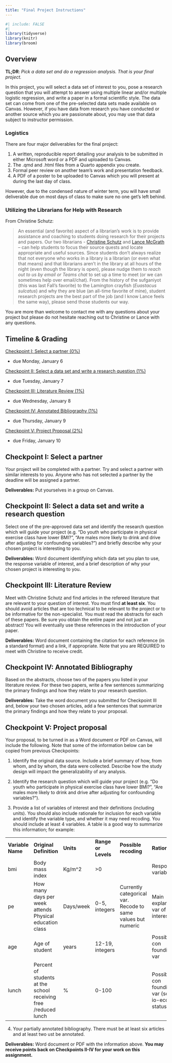 ```yaml
---
title: "Final Project Instructions"
---
```


```r
#| include: FALSE
#| 
library(tidyverse)
library(knitr)
library(broom)
```

## Overview

**TL;DR**: *Pick a data set and do a regression analysis. That is your
final project.*

In this project, you will select a data set of interest to
you, pose a research question that you will attempt to answer using
multiple linear and/or multiple logistic regression, and write a paper
in a formal scientific style. The data set can come from one of the pre-selected
data sets made available on Canvas. However, if you have data from research you 
have conducted or another source which you are passionate about, you may use that
data subject to instructor permission.

### Logistics

There are four major deliverables for the final project:

1. A written, reproducible report detailing your analysis to be submitted in either Microsoft word or a PDF and uploaded to Canvas.
2. The .qmd and .html files from a Quarto appendix you create.
3. Formal peer review on another team's work and presentation feedback.
4. A PDF of a poster to be uploaded to Canvas which you will present at during the last day of class.

However, due to the condensed nature of winter term, you will have small deliverable due on most days of class to make sure no one get's left behind.


### Utilizing the Librarians for Help with Research

From Christine Schutz:

> An essential (and favorite) aspect of a librarian’s work is to provide assistance and coaching to students doing research for their projects and papers. Our two librarians - [Christine Schutz](cschustz@collegeofidaho.edu) and [Lance McGrath](mailto:lmcgrath@collegeofidaho.edu) – can help students to focus their source quests and locate appropriate and useful sources. Since students don’t always realize that not everyone who works in a library is a librarian (or even what that means) and that librarians aren’t in the library at all hours of the night (even though the library is open), please nudge them to *reach out to us by email or Teams chat* to set up a time to meet (or we can sometimes help over email/chat). From the history of the sufganiyot (this was last Fall's favorite) to the Lamington crayfish (*Euastacus sulcatus*) and why they are blue (an all-time favorite of mine), student research projects are the best part of the job (and I know Lance feels the same way), please send those students our way.

You are more than welcome to contact me with any questions about your project but please do not hesitate reaching out to Christine or Lance with any questions.

## Timeline & Grading

[Checkpoint I: Select a partner (0%)](#partner)

-   due Monday, January 6

[Checkpoint II: Select a data set and write a research question (1%)](#research-question)

-   due Tuesday, January 7

[Checkpoint III: Literature Review (1%)](#lit-review)

-   due Wednesday, January 8

[Checkpoint IV: Annotated Bibliography (1%)](#annotated-bib)

-   due Thursday, January 9

[Checkpoint V: Project Proposal (2%)](#project-proposal)

-   due Friday, January 10

<!-- [Stage II: Exploratory Data Analysis (5%)](#exploratory-analysis) -->

<!-- -   due Wednesday, October 30 -->

<!-- [Stage III: Project Paper (25%)](#draft-report) -->

<!-- -   due Monday, November 18 -->

<!-- [Stage IV: Peer Review (5%)](#peer-review) -->

<!-- -   due Monday, November 25 -->

<!-- [Stage V: Revised Project Paper (45%)](#written-report) -->

<!-- -   due Monday December 9 -->

<!-- [Stage VI: Poster Presentation (15%)](#poster-presentation) -->

<!-- -   due in Canvas by Tuesday, December 10th, 11:59pm -->

<!-- -   posters presentations will be on TVs in CML (Library) 105 from 8:30am-11am on Wednesday December 11th -->

<!-- ### Logistics -->

<!-- The four primary deliverables for the final project are -->

<!-- 1. A written, reproducible report detailing your analysis to be submitted in either Microsoft word or a PDF and uploaded to Canvas. -->
<!-- 2. The .qmd and PDF from a Quarto appendix you create. -->
<!-- 3. Formal peer review on another team's work and presentation feedback. -->
<!-- 4. A PDF of a poster to be uploaded to Canvas and a physical poster which you will present at during the final exam period. -->

## Checkpoint I: Select a partner {#partner}

Your project will be completed with a partner. Try and select a partner with
similar interests to you. Anyone who has not selected a partner by the deadline
will be assigned a partner.

**Deliverables:** Put yourselves in a group on Canvas.

## Checkpoint II: Select a data set and write a research question {#research-question}

Select one of the pre-approved data set and identify the research question 
which will guide your project (e.g. "Do youth who participate in physical 
exercise class have lower BMI?", "Are males more likely to drink and drive after
adjusting for confounding variables?") and briefly describe why your chosen 
project is interesting to you.

**Deliverables:** Word document identifying which data set you plan to use, the 
response variable of interest, and a brief description of why your chosen
project is interesting to you.

## Checkpoint III: Literature Review {#lit-review}

Meet with Christine Schutz and find articles in the refereed 
literature that are relevant to your question of interest. You must find 
**at least six**. You should avoid articles that are too technical to be 
relevant to the project or to be informative for the non-specialist. You must
read the abstracts for each of these papers. Be sure you obtain the entire paper 
and not just an abstract! You will eventually use these references in the 
introduction of your paper.


**Deliverables:** Word document containing the citation for each reference (in 
a standard format) and a link, if appropriate. Note that you are REQUIRED to 
meet with Christine to receive credit.

## Checkpoint IV: Annotated Bibliography {#annotated-bib}

Based on the abstracts, choose two of the papers you listed in your literature 
review. For these two papers, write a few sentences summarizing the primary 
findings and how they relate to your research question.


**Deliverables:** Take the word document you submitted for Checkpoint III and, 
below your two chosen articles, add a few sentences that summarize the primary 
findings and how they relate to your proposal.

## Checkpoint V: Project proposal {#project-proposal}

Your proposal, to be turned in as a Word document or PDF on Canvas, will
include the following. Note that some of the information below can be copied
from previous Checkpoints:

1.  Identify the original data source. Include a brief summary of how,
    from whom, and by whom, the data were collected. Describe how the study
    design will impact the generalizability of any analysis.

2.  Identify the research question which will guide your
    project (e.g. "Do youth who participate in physical exercise class
    have lower BMI?", "Are males more likely to drink and drive after
    adjusting for confounding variables?").

3.  Provide a list of variables of interest and their definitions
    (including units). You should also include rationale for inclusion
    for each variable and identify the variable type, and whether it may
    need recoding. You should include at least 4 variables. A table is a good 
    way to summarize this information; for example:

:::{.center}
|                   |                                                                 |           |                     |                                                              |                                                |
|------------|------------|------------|------------|------------|------------|
| **Variable Name** | **Original Definition**                                         | **Units** | **Range or Levels** | **Possible recoding**                                        | **Rationale**                                  |
| bmi               | Body mass index                                                 | Kg/m\^2   | \>0                 |                                                              | Response variable                              |
| pe                | How many days per week attends Physical education class         | Days/week | 0-5, integers       | Currently categorical var. Recode to same values but numeric | Main explanatory var of interest               |
| age               | Age of student                                                  | years     | 12-19, integers     |                                                              | Possible con founding var                      |
| lunch             | Percent of students at the school receiving free /reduced lunch | \%        | 0-100               |                                                              | Possible con founding var (soc io-econ status) |
:::

4.  Your partially annotated bibliography. There must be at least six articles
and at least two ust be annotated.
    
**Deliverables:** Word document or PDF with the information above. **You may receive points back on Checkpoints II-IV for your work on this assignment.**

<!-- ## Stage II: Exploratory Data Analysis {#exploratory-analysis} -->

<!-- The second stage of your project is to conduct Exploratory Data Analysis.  -->

<!-- 1.	You may need to "clean" your data set first. Make note of any problematic data and observations that need to be removed. Consider implications about any decisions you make about missing data. [This website](https://www.uvm.edu/~statdhtx/StatPages/Missing_Data/Missing.html) shares some simple approaches to missing data (and the relative advantages/disadvantages of each approach). -->
<!-- 2.	Produce descriptive statistics (5-number summaries and histograms or boxplots for continuous variables; tables of counts/proportions and bar charts for categorical variables) for all relevant variables in your data set.  -->
<!-- 3.	Explore the relationships between important pairs of variables both graphically and numerically. Depending on the type of your response and explanatory variables, you may consider graphs such as boxplots, scatterplots/jitterplots, or segmented bar charts.  You may consider summary statistics (like mean, median, or standard deviation) by group, correlations, and two-way tables with proportions. At this stage plots can be loose in terms of titles and labels, but for your final paper it is essential that your figures have (meaningful) captions and axis labels! -->
<!-- 4.	You should not be fitting any models at this point. -->

<!-- ### Your EDA report, to be turned in on Canvas, will meet these guidelines: -->

<!-- In no more than 3 pages, summarize the main findings of your exploratory analysis, referring to specific plots and summary statistics where necessary. In addition, describe your plans for building models to address important research questions, including which variables will be important to consider in light of your exploratory analyses. This report should be meaningful and readable to someone familiar with statistics but unfamiliar with your particular research topic and dataset (i.e. your professor). Give concise but precise statements interpreting summary statistics, etc. – in the context of your data set and research questions you pose. Avoid vague terms like "this data", "these results", etc. Also avoid cryptic variable names that you may have used in R. A report like this might be something you’d share with collaborators or store as a reference as you proceed with your analysis.  -->

<!-- a) The Main Body of your EDA report should follow these guidelines: -->
<!--     + No more than 3 pages -->
<!--     + Begin with a short paragraph introducing your project and primary research questions. (This introduction will be expanded into several paragraphs for the final paper.) -->
<!--     + Use your graphical and numerical summaries to tell a story, supporting your conclusions with summary statistics. Weave numerical summaries seamlessly into your text, and refer to graphs where appropriate. -->
<!--    + You do not need to include EVERY plot or table you made in the report. Include at least 2 interesting plots/tables (if not more!). Name each figure (e.g. Figure 1) so they are easily referred to in your report, and format the figures neatly within your report (without taking up too much space). These exploratory plots/tables don’t have to be perfect in terms of titles and labels, but for your final paper it is essential that your figures have (meaningful) captions and axis labels! -->
<!--     + Preview directions you plan to go with modeling. What models will you begin by fitting, and what variables will be involved. This should be the last paragraph of the report. -->
<!--     + Write well! Complete sentences, good flow, proper grammar, etc. -->

<!-- b)  Your EDA report should also include an Annotated Appendix and References section (not included in the 3 page limit) which include these elements: -->
<!--     + Clear definitions of important variables and the (properly cited) source of the data.   -->
<!--     + Tables and figures that are informative but were not referenced specifically in the main report. Include a short annotation – one or two sentences on what they show. -->
<!--     + A citation for each reference article (in a standard format) you included in your proposal. Also include a link, if appropriate.  -->

<!-- c) You should also upload to Canvas: -->
<!--     +	A Quarto document with R code and (commented) output so that I can trace how you constructed your final data set, what the results of your exploratory data analyses were, and what plots you generated. Comments should be short, but clarify what you’ve done and why. -->
<!--     +	The rendered pdf document that was created from the Quarto above. -->
<!--     +	The data file (as .txt, .csv, or .xls). -->

<!-- ## Stage III: Project Report {#draft-report} -->

<!-- Your report should be a thoughtful, concise, and polished document, no longer than 8 pages. Relevant tables and/or figures should be formatted neatly into your report. Be sure to label and reference your graphs and tables so they are interpretable on their own. An annotated appendix containing less relevant figures and tables along with important R code and output should be attached to the end of your report (see below for more details). -->
<!-- The report should include four LABELED sections plus bibliography and annotated appendix. There is no page limit on the bibliography and appendix. The rubric that I use to grade the reports is [here](project-rubric.qmd). -->

<!-- ### Introduction  -->
<!-- A few paragraphs that contain background information, motivation for your research, and a statement of your research goals. Be sure to incorporate your supporting references into the text. The purpose of the background is to place your work in the greater context of the literature in the area you are investigating. Then you should explicitly identify the research question that you will investigate with your analysis. -->

<!-- ### Methods  -->
<!-- A few paragraphs that… -->

<!--   -	Briefly describe your data, where it came from (source), definitions of important variables, and how it was collected (random/representative sampling? From what population?) -->
<!--   -	Indicate any modifications made to the data, recoding, or decisions about missing data. Be sure to report the sample size and the number of observations removed, if any. -->
<!--   -	Briefly but thoroughly describe the statistical methods used to investigate the association between your outcome and predictor variables.  What summary statistics were calculated?  (Just list: e.g. proportions, and conditional proportions for categorical variables; means, medians, and standard deviation for quantitative variables). What statistical tests were performed?  What type of modeling was done?   -->
<!--   -	Do not report results in the Methods section! -->

<!-- *Note: If you are using a method not covered in this class (e.g., a nonparametric method, time series), you may choose to expand Methods a bit to describe your statistical method.* -->

<!-- ### Results  -->

<!-- The densest (but not necessarily longest) section of your report, which should include… -->

<!-- -	A general description of your data. (This is where you integrate your exploratory data analysis from Stage II.) -->
<!-- -	The final model, presented in a table with variables, coefficients, standard errors, p-values, and confidence intervals for each coefficient. -->
<!-- -	A description of the results from your analyses, including interpretations of parameter estimates and/or confidence intervals in context.  -->
<!-- -	Tables that summarize results and figures that illustrate results. These tables and figures should be well-labeled, numbered (e.g. Figure 1), and have good, descriptive captions. Each report should have a minimum of two tables/figures.  Rarely are residual plots part of the main body of the report unless they are an integral part of the story. -->
<!-- -	It may be helpful to refer to the articles you’ve cited as a guide for the writing style of the results section. -->
<!-- -	While you should interpret confidence intervals and/or coefficients in this section, you should not editorialize here! Save that for the Discussion. -->
<!-- -	$R^2$ (for linear regression) or misclassification rate (for logistic regression) should be reported here or in the Discussion (or both).  -->

<!-- ### Discussion  -->

<!-- A few paragraphs that: -->

<!-- -	Begin with an accurate summary statement; describe how the results help answer your research questions and what was most interesting from your analysis. In fact, the first paragraph of the Discussion is very important – in professional journals, it is often the first and sometimes the only paragraph that is read in a paper. After the first sentence highlights primary results, the remainder of the first paragraph might compare your results to others in the literature or include interesting secondary results. -->
<!-- -	Discuss possible implications of the results in the context of the research question. -->
<!-- -	Make a statement regarding potential confounding variables in your study. -->
<!-- -	Make a statement about the generalizability of your results. Don’t give generic statements of possible causation and generalizability, but thoughtfully discuss relevant issues – confounding variables, representativeness of the sample, etc. You should demonstrate your knowledge of these issues and their importance in context; the research topic is the focus here, not statistics for statistics sake.   -->
<!-- -	Identify any limitations of your study. Discuss the potential impact of such limitations on the conclusions. -->
<!-- -	Identify strengths and weaknesses of your analysis.  This is where you should (briefly) mention whether the conditions of the model are met. -->
<!-- -	Make suggestions for future research. Identify important next steps that a researcher could take to build on your work. -->
<!-- -	Do not include test statistics or p-values in this section, although you can of course reference Results when discussing your overall conclusions. -->
<!-- -	See the end of this document for some additional advice about writing Discussions. -->

<!-- ### Bibliography -->
<!-- Include full citations for any papers cited in your introduction or other sections of your report. Also cite the dataset you use as appropriate. You may use any bibliographic style you are familiar with (APA, MLA, Chicago, etc), but you MUST be consistent with this style (use the same style for both the bibliography and in-text citations). -->

<!-- ### Annotated Appendix -->
<!-- -	Tables and figures that are informative but were not referenced specifically in the main report. Include a short annotation – one or two sentences on what they show. -->
<!-- -	R code and output (commented and annotated) so that I can trace how you constructed your final data set, what models you ran to produce the results quoted in your report, and what intermediate models you also considered. -->
<!-- -	Description of statistical modeling steps that were not included in the main body of your report. Possible entries here include: -->
<!--   +	How you handled missing data or recoded variables -->
<!--   +	Evaluation of assumptions (including residual plots or empirical logit plots) -->
<!--   +	How you went from the model output in R to interpretations in your report (e.g. exponentiate coefficients, then take inverse) -->
<!--   +	Steps in your model building process -- how you decided on the explanatory variables you ultimately included in your final model. -->
<!-- -	Two tips on constructing this section:  -->
<!--   +	Anticipate questions someone might have after reading your report, and make sure those questions can be answered with information in the appendix. -->
<!--   +	The easiest way to create the appendix is to use Quarto, then knit it into a PDF document (just to create this section, not the entire report).   -->
<!-- -	The appendix should be uploaded as a separate document on Canvas and titled "Appendix".  -->


<!-- ## Stage IV: Peer Review {#peer-review} -->
<!-- An important part of any work is reflection and review. When you submit your paper to Canvas, it will be reviewed by another student, and you will be asked to review as well. For more detailed instructions on this exercise see the [Project Review Guildelines](/project-review-guidelines.qmd). You will be evaluated on your effort in the review, including how constructive and insightful your comments are.  -->

<!-- ## Stage V: Project Revision {#written-report} -->
<!-- After submitting your project report, you will receive feedback from your professor and 1-2 peers. You will have the opportunity to revise your project paper and resubmit it. A portion of your revision grade is based on the adequacy of your response to comments. (This means that if you just resubmit the first copy of your paper without changes, it will receive a lower grade.) -->

<!-- ## Stage VI: Poster Presentation {#poster-presentation} -->
<!-- The following is from [Passion-Driven Statistics](https://ldierker1.github.io/passiondrivenstatistics/posters.html): -->

<!-- You have conducted a quantitative research project. Now you will learn how to present your results as a research poster and presentation. Posters offer the opportunity to engage with an audience and to meaningfully disseminate your research findings to others. -->

<!-- Learn keys to a successful poster presentation. Consider your audience and frame your research question and results in an understandable and interesting way. Understand you should be brief, use large font size, and incorporate graphics instead of text whenever possible. See how being clear and concise with a logical layout will ensure the viewing experience is intellectually and aesthetically satisfying for your audience. Click [HERE](https://www.youtube.com/watch?v=WpRpCzoumOQ) to a watch the video lesson. -->

<!-- You will create a 3 column, 40" X 36" poster including an introduction, research questions, methods, results, and discussion. -->

<!-- A rubric can be found [here](/poster-rubric.html) and poster template can be found on Canvas. -->

<!-- ## Writing Tips -->

<!-- A major goal of this semester is to be able to write a paper based on a statistical analysis that follows the format typically used for academic journal articles, specifically those in the natural and social sciences. -->

<!-- The purpose of an article in this style is NOT to dazzle me with your knowledge of statistical methodology (e.g., the meaning of a p-value, how to write down the null and alternative hypotheses… do this on the exams!). The purpose of this paper is to show me you know how to *USE* statistics to make a persuasive quantitative argument and to communicate results to other scientists with a similar level of statistics background.  -->

<!-- The audience for the paper is a scientist interested in your research question. This scientist has knowledge of statistical techniques and interpretation, but is NOT a statistician. -->

<!-- An article in this style includes four labelled sections: -->

<!-- **Introduction:** What are we doing? Why are we doing this? -->

<!-- **Methods:** Where do the data come from? What did we do to it? -->

<!-- **Results:** What did we learn from the data? Tell me a story supported with statistics, not about statistics. The results section will also include labeled Figures and Tables with informative captions. Tell me a story with pictures and tables! (But not so many that it’s overwhelming.) -->

<!-- **Discussion:** Why do we care about what we found? How generalizable are the results? What other questions would we like to answer? -->

<!-- ### Some tips for writing the results section -->

<!-- #### The Results section should include: -->

<!-- -	A general description of your data (completed via your exploratory data analysis) -->
<!-- -	A description of the results from your analyses, including interpretations of parameter estimates and confidence intervals in context.  -->
<!-- -	Tables that summarize results and figures that illustrate results. These tables and figures should be numbered (e.g. Figure 1) and have good, descriptive captions. They should also be referenced and mentioned in the body of the paper – you should not have a table/figure that is floating on the page with no reference in the paper.  Rarely are residual plots part of the main body of the report unless they are an integral part of the story. -->
<!-- -	While you should interpret confidence intervals and coefficients in this section, you should not editorialize here! Save that for the Discussion. -->

<!-- #### Here is one potential Results writing strategy:  -->

<!-- For the first paragraph, start with simple descriptions about relevant variables: *50% of the subjects are male, 20% smoke cigarettes, and 40% are overweight*. Often, studies will include demographic or other baseline characteristics about the subjects in the study, even if they are not the main variables of interest. This baseline descriptive information can be helpful for determining generalizability of the study (for instance, if a random sample is not used what population is this study representative of?) Often these baseline characteristics are just included in a table (e.g. mean/SD or proportion for each variable) and only a couple important ones are discussed in text.  -->

<!-- Your final model should be presented in a table with variables, coefficients, standard errors, p-values, and confidence intervals for each coefficient (similar to the output from R, although not cut-and-pasted from R). This table should look professional! Among other things, this means that you should choose a reasonable and consistent number of significant figures (3 or 4) and confidence intervals should be reported using the (\#, \#) notation. Somewhere (in this table or in prose), you should also report the $R^2$ value. -->

<!-- In a second paragraph, discuss the relationships seen in the model  – that is, interpretations of all statistically significant coefficients. Try to make it flow together nicely: report things in an order that makes sense and that emphasizes your point. Don’t just create a list of interpretations. Think about tables or figures that support this story. If you’re making the same comparison across many categories (e.g. how Pulse changes for different income groups), consider reporting the general pattern, or pointing out a few important values in the text (with the rest in a table or graph). THEN add p-values and/or confidence intervals in parentheses.  Again, insert references to tables and figures into the text ("as seen in Figure 1, ....").  You do not need to interpret all confidence intervals, but you should interpret one or two especially significant or interesting CIs.  -->

<!-- Before including a figure in the Results section, ask yourself: Does this add to my story? Does this help the reader understand the interesting relationships that are present here? If the answer to both these questions is "No", then you absolutely should not include it. -->
<!-- It may be helpful to look at the Results sections of the articles you cite in your report. -->

<!-- ### Some tips for writing the Discussion section.   -->

<!-- As stated above, in the Discussion you should do the following (among other things): -->

<!-- - 	Identify any limitations of your *study*. Discuss the potential impact of such limitations on the conclusions. -->
<!-- - 	Identify strengths and weaknesses of your *analysis*.  -->

<!-- It can often be difficult to differentiate between these two, but they are two separate issues. -->

<!-- *Limitations of the study* often have to do with study design and/or data collection... is it generalizable? If not, why not? Are there potential measurement errors or other biases? (e.g. students feel social pressure to lie about drug use, sex, etc when asked in survey). Are you trying to measure something that isn’t easily defined (e.g. "Very happy", "Somewhat happy", etc)?  -->

<!-- *Strengths and weaknesses of the analysis* are statistical decisions that you made which may strengthen or weaken your potential conclusions.  This is also where we mention that model conditions are met (hopefully!), or discuss possible problems with those conditions.  -->

<!-- #### Example of a strength -->

<!-- Very large sample size means very high power (especially interesting if you fail to reject null hypothesis... this means it has very low probability of a type II error... and even though we can’t officially accept $H_0$, this is stronger evidence that $H_0$ may really be true.) -->

<!-- #### Example weaknesses -->

<!-- -	Had to combine two or more categories of responses into one in order to use your chosen statistical method (e.g. had to make the explanatory variable binary for logistic regression), which means you now can’t make inferences about those groups separately.  -->
<!-- -	We treated a variable as continuous even when it was recorded as \{1, 2, 3, 4, 5, 6 or more\}. The numeric value of the last group is questionable (would analysis change if we replaced it with the numeric value of 7 instead of 6? 6.5? 8? which of these is most representative of the answers "6 or more"?... we don’t and can’t know). -->
<!-- These limitations and weaknesses are natural suggestions for further research. When suggesting further research, feel free to make suggestions of things you can’t or don’t know how to do (yet!), e.g. include another variable (not in your data set), or examine a non-linear relationship. -->

<!-- ### Other hints -->

<!-- -	Relevant output from a multiple regression model is appropriate, but any tables should be cleaned up, easy to read, and include only relevant information – that is, they should not be copy/pasted from the R output.  R code/R output should never be included in the body of a paper.  Similarly, variables should be given logical names in your written document; you should not use "codes" from the raw data set.  -->

<!-- -	There are three documents on Canvas, all by Jane Miller, that will be extremely useful in writing a good Results section (and writing a good statistical report in general).  She includes examples of "poor", "better" and "best" phrasings – paying attention to these and following her advice will save you from many common pitfalls!  I strongly encourage you to read all three of these (short) pieces before you sit down to write your Results.   -->

<!-- -	While Quarto is perfectly suited to homework and informal reports, it is not the best choice for producing a formal paper, because you don’t want the R code cluttering things up and you’ll want more control over figures and tables than R markdown can provide. -->
<!-- -	Never include R code or output in the body of your paper   -->
<!-- -	CI's should be reported as (#, #), including in Tables. -->
<!-- -	Everything should look professional and organized, including page numbers, numbered and captions tables/figures, etc. -->
<!-- -	Remember your audience: a scientist interested in your research question. This scientist has knowledge of statistical techniques and interpretation, but is NOT a statistician. -->
<!-- -	Go read the documents by Jane Miller on Canvas, especially her advice about the "Goldilocks Principle" when interpreting coefficients. -->
<!-- -	In the caption of the Table with your model results, state the response variable, including units if applicable. -->
<!-- -	Keep the number of decimal places less than 4. If you have a very small value use scientific notation; e.g., $3.45\times 10^{-7}$. -->
<!-- -	Don't use codes in your prose unless absolutely necessary.  For example, if you're using "Return on Investment" = ROI, this is fine because it's a well-known and easy-to-remember acronym. . But "sem_trim_15" is meaningless, so don't use it! Even for acronyms it is good practice to write it out with the acronym the first time (e.g. "blah blah blah Return on Investment (ROI) blah blah") If you must use codes, italicize them for easy reading. -->


